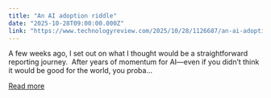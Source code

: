 ```yaml
---
title: "An AI adoption riddle"
date: "2025-10-28T09:00:00.000Z"
link: "https://www.technologyreview.com/2025/10/28/1126687/an-ai-adoption-riddle/"
---
```


A few weeks ago, I set out on what I thought would be a straightforward reporting journey.&#160; After years of momentum for AI—even if you didn&#8217;t think it would be good for the world, you proba...

[Read more](https://www.technologyreview.com/2025/10/28/1126687/an-ai-adoption-riddle/)
